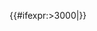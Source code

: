 {{asbox
| image     = Volcano scheme.svg
| pix       = 40x30
| subject   =  
| qualifier = 與[[火山学]]相關
| category  = 火山學小作品
| tempsort  =  
| name      = Template:火山學小作品
}}

<includeonly>{{#ifexpr:{{PAGESIZE:{{FULLPAGENAME}}|R}}>3000|[[Category:字数已超过3000字节的小作品|{{PAGENAME}}]]}}</includeonly>
<noinclude>{{Documentation}}

</noinclude>